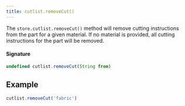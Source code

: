 ```yaml
---
title: cutlist.removeCut()
---
```


The `store.cutlist.removeCut()` method will remove cutting instructions from the part for a given material.
If no material is provided, all cutting instructions for the part
will be removed.

#### Signature

```js
undefined cutlist.removeCut(String from)
```

## Example

```mjs
cutlist.removeCut('fabric')
```

